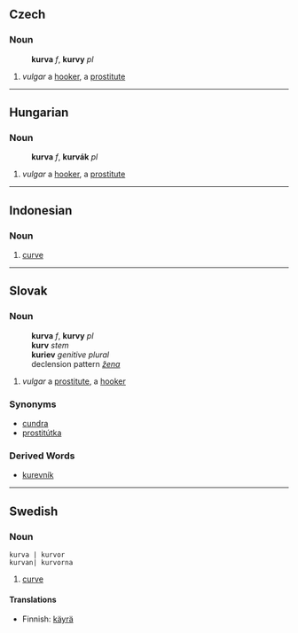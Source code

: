 == Czech ==
=== Noun ===
:'''kurva''' ''f'', '''kurvy''' ''pl''
# ''vulgar'' a [[hooker]], a [[prostitute]]
----

== Hungarian ==
=== Noun ===
:'''kurva''' ''f'', '''kurvák''' ''pl''
# ''vulgar'' a [[hooker]], a [[prostitute]]
----

==Indonesian==
===Noun===
# [[curve]]
----
== Slovak ==
=== Noun ===
:'''kurva''' ''f'', '''kurvy''' ''pl''
:'''kurv''' ''stem''
:'''kuriev''' ''genitive plural''
:declension pattern ''[[Slovak declension pattern žena|žena]]''
# ''vulgar'' a [[prostitute]], a [[hooker]]
=== Synonyms ===
* [[cundra#Slovak|cundra]]
* [[prostitútka#Slovak|prostitútka]]
=== Derived Words ===
* [[kurevník]]
----
==Swedish==
===Noun===
 kurva | kurvor
 kurvan| kurvorna

# [[curve]]

====Translations====
*Finnish: [[käyrä]]